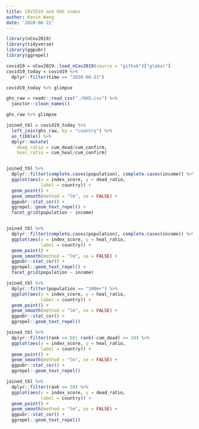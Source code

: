 ```yaml
---
title: COVID19 and GHS index
author: Kevin Wang
date: '2020-06-22'
---
```


```r
library(nCov2019)
library(tidyverse)
library(ggpubr)
library(ggrepel)

covid19 = nCov2019::load_nCov2019(source = "github")["global"]
covid19_today = covid19 %>% 
  dplyr::filter(time == "2020-06-21")

covid19_today %>% glimpse

ghs_raw = readr::read_csv("./GHS.csv") %>% 
  janitor::clean_names()

ghs_raw %>% glimpse

joined_tbl = covid19_today %>% 
  left_join(ghs_raw, by = "country") %>% 
  as_tibble() %>% 
  dplyr::mutate(
    dead_ratio = cum_dead/cum_confirm, 
    heal_ratio = cum_heal/cum_confirm)


joined_tbl %>% 
  dplyr::filter(complete.cases(population), complete.cases(income)) %>% 
  ggplot(aes(x = index_score, y = dead_ratio,
             label = country)) +
  geom_point() +
  geom_smooth(method = "lm", se = FALSE) +
  ggpubr::stat_cor() +
  ggrepel::geom_text_repel() +
  facet_grid(population ~ income)


joined_tbl %>% 
  dplyr::filter(complete.cases(population), complete.cases(income)) %>% 
  ggplot(aes(x = index_score, y = heal_ratio,
             label = country)) +
  geom_point() +
  geom_smooth(method = "lm", se = FALSE) +
  ggpubr::stat_cor() +
  ggrepel::geom_text_repel() +
  facet_grid(population ~ income)

joined_tbl %>% 
  dplyr::filter(population == "100m+") %>% 
  ggplot(aes(x = index_score, y = heal_ratio,
             label = country)) +
  geom_point() +
  geom_smooth(method = "lm", se = FALSE) +
  ggpubr::stat_cor() +
  ggrepel::geom_text_repel()

joined_tbl %>% 
  dplyr::filter(rank <= 50| rank(-cum_dead) <= 20) %>% 
  ggplot(aes(x = index_score, y = heal_ratio,
             label = country)) +
  geom_point() +
  geom_smooth(method = "lm", se = FALSE) +
  ggpubr::stat_cor() +
  ggrepel::geom_text_repel()

joined_tbl %>% 
  dplyr::filter(rank <= 50) %>% 
  ggplot(aes(x = index_score, y = dead_ratio,
             label = country)) +
  geom_point() +
  geom_smooth(method = "lm", se = FALSE) +
  ggpubr::stat_cor() +
  ggrepel::geom_text_repel()
```

